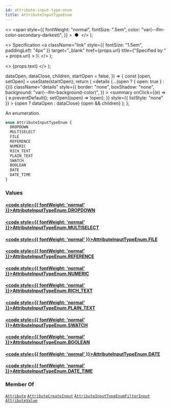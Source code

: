 ```yaml
---
id: attribute-input-type-enum
title: AttributeInputTypeEnum
---
```


  <>
    <span
      style={{
        fontWeight: "normal",
        fontSize: ".5em",
        color: "var(--ifm-color-secondary-darkest)",
      }}
    >
      &nbsp;●&nbsp;
    </span>
  </>
);

  <>
    Specification
    <a
      className="link"
      style={{ fontSize: "1.5em", paddingLeft: "4px" }}
      target="\_blank"
      href={props.url}
      title={"Specified by " + props.url}
    >
      ⎘
    </a>
  </>
);

  <>
    <span className={props.class}>{props.text}</span>
  </>
);


  dataOpen,
  dataClose,
  children,
  startOpen = false,
}) => {
  const [open, setOpen] = useState(startOpen);
  return (
    <details
      {...(open ? { open: true } : {})}
      className="details"
      style={{
        border: "none",
        boxShadow: "none",
        background: "var(--ifm-background-color)",
      }}
    >
      <summary
        onClick={(e) => {
          e.preventDefault();
          setOpen((open) => !open);
        }}
        style={{ listStyle: "none" }}
      >
        {open ? dataOpen : dataClose}
      </summary>
      {open && children}
    </details>
  );
};

An enumeration.

```graphql
enum AttributeInputTypeEnum {
  DROPDOWN
  MULTISELECT
  FILE
  REFERENCE
  NUMERIC
  RICH_TEXT
  PLAIN_TEXT
  SWATCH
  BOOLEAN
  DATE
  DATE_TIME
}
```

### Values

#### [<code style={{ fontWeight: 'normal' }}>AttributeInputTypeEnum.<b>DROPDOWN</b></code>](#)

>

#### [<code style={{ fontWeight: 'normal' }}>AttributeInputTypeEnum.<b>MULTISELECT</b></code>](#)

>

#### [<code style={{ fontWeight: 'normal' }}>AttributeInputTypeEnum.<b>FILE</b></code>](#)

>

#### [<code style={{ fontWeight: 'normal' }}>AttributeInputTypeEnum.<b>REFERENCE</b></code>](#)

>

#### [<code style={{ fontWeight: 'normal' }}>AttributeInputTypeEnum.<b>NUMERIC</b></code>](#)

>

#### [<code style={{ fontWeight: 'normal' }}>AttributeInputTypeEnum.<b>RICH_TEXT</b></code>](#)

>

#### [<code style={{ fontWeight: 'normal' }}>AttributeInputTypeEnum.<b>PLAIN_TEXT</b></code>](#)

>

#### [<code style={{ fontWeight: 'normal' }}>AttributeInputTypeEnum.<b>SWATCH</b></code>](#)

>

#### [<code style={{ fontWeight: 'normal' }}>AttributeInputTypeEnum.<b>BOOLEAN</b></code>](#)

>

#### [<code style={{ fontWeight: 'normal' }}>AttributeInputTypeEnum.<b>DATE</b></code>](#)

>

#### [<code style={{ fontWeight: 'normal' }}>AttributeInputTypeEnum.<b>DATE_TIME</b></code>](#)

>

### Member Of

[`Attribute`](../../../api-storefront/attributes/objects/attribute) <Badge class="badge badge--secondary" text="object"/><Bullet />[`AttributeCreateInput`](../../../api-storefront/attributes/inputs/attribute-create-input) <Badge class="badge badge--secondary" text="input"/><Bullet />[`AttributeInputTypeEnumFilterInput`](../../../api-storefront/attributes/inputs/attribute-input-type-enum-filter-input) <Badge class="badge badge--secondary" text="input"/><Bullet />[`AttributeValue`](../../../api-storefront/attributes/objects/attribute-value) <Badge class="badge badge--secondary" text="object"/>
